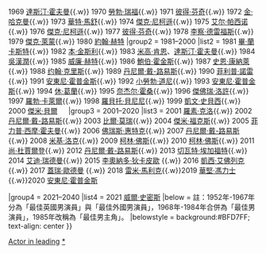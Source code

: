 {{Navbox
|name = 英國電影學院獎最佳男主角
|title = [[英國電影學院獎]][[英國電影學院獎最佳男主角|最佳男主角]]
|titlestyle = background:#7AB8CC
|groupstyle = background:#BFD7FF
|group1 = 1968–1980
|list1 = 1968 [[史賓塞·屈賽]]{{.w}} 1969 [[德斯汀·荷夫曼|達斯汀·霍夫曼]]{{.w}} 1970 [[勞勃·瑞福]]{{.w}} 1971 [[彼得·芬奇]]{{.w}} 1972 [[金·哈克曼]]{{.w}} 1973 [[華特·馬舒]]{{.w}} 1974 [[杰克·尼科尔森|傑克·尼柯遜]]{{.w}} 1975 [[艾尔·帕西诺]]{{.w}} 1976 [[杰克·尼科尔森|傑克·尼柯遜]]{{.w}} 1977 [[彼得·芬奇]]{{.w}} 1978 [[李察·德雷福斯]]{{.w}} 1979 [[傑克·萊蒙]]{{.w}} 1980 [[尊·赫|約翰·赫特]] 
|group2 = 1981–2000
|list2 = 1981 [[伯特·蘭卡斯特|畢·蘭卡斯特]]{{.w}} 1982 [[本·金斯利]]{{.w}} 1983 [[米高·肯恩]]、[[德斯汀·荷夫曼|達斯汀·霍夫曼]]{{.w}} 1984 [[吳漢潤]]{{.w}} 1985 [[威廉·赫特]]{{.w}} 1986 [[鮑伯·霍金斯]]{{.w}} 1987 [[肖恩·康纳利|史恩·康納萊]]{{.w}} 1988 [[约翰·克里斯]]{{.w}} 1989 [[丹尼爾·戴-劉易斯|丹尼爾·戴-路易斯]]{{.w}} 1990 [[菲利普·諾雷]]{{.w}} 1991 [[安東尼·霍普金斯]]{{.w}} 1992 [[小勞勃·道尼]]{{.w}} 1993 [[安東尼·霍普金斯]]{{.w}} 1994 [[休·格兰特|休·葛蘭]]{{.w}} 1995 [[奈杰尔·霍桑]]{{.w}} 1996 [[杰弗里·拉什|傑佛瑞·洛許]]{{.w}} 1997 [[羅勃·卡萊爾]]{{.w}} 1998 [[羅貝托·貝尼尼]]{{.w}} 1999 [[凱文·斯貝西|凱文·史貝西]]{{.w}} 2000 [[占美·比爾|傑米·貝爾]]  　 
|group3 = 2001–2020
|list3 = 2001 [[羅素·高爾|羅素·克洛]]{{.w}} 2002 [[丹尼爾·戴-劉易斯|丹尼爾·戴-路易斯]]{{.w}} 2003 [[比爾·莫瑞]]{{.w}} 2004 [[傑米·福克斯]]{{.w}} 2005 [[菲臘·西摩·荷夫曼|菲力普·西摩·霍夫曼]]{{.w}} 2006 [[科力士·韋德加|佛瑞斯·惠特克]]{{.w}} 2007 [[丹尼爾·戴-劉易斯|丹尼爾·戴-路易斯]]{{.w}} 2008 [[米基·洛克]]{{.w}} 2009 [[哥連·費夫|柯林·佛斯]]{{.w}} 2010 [[哥連·費夫|柯林·佛斯]]{{.w}} 2011 [[让·杜雅尔丹|尚·杜賈爾登]]{{.w}} 2012 [[丹尼爾·戴-劉易斯|丹尼爾·戴-路易斯]]{{.w}} 2013 [[切瓦特·埃加福特]]{{.w}} 2014 [[埃迪·雷德梅尼|艾迪·瑞德曼]]{{.w}} 2015 [[莱昂纳多·迪卡普里奥|李奧納多·狄卡皮歐]] {{.w}} 2016 [[卡西·阿弗莱克|凱西·艾佛列克]] {{.w}} 2017 [[蓋瑞·歐德曼]] {{.w}} 2018 [[雷米·馬利克]]{{.w}}2019 [[華堅·馮力士]]{{.w}}2020 [[安東尼·霍普金斯]]

|group4 = 2021–2040
|list4 = 2021 [[威爾·史密斯]]
|below = 註：1952年-1967年分為「最佳英國男演員」與「最佳外國男演員」，1968年-1984年合併為「最佳男演員」，1985年改稱為「最佳男主角」。
|belowstyle = background:#BFD7FF; text-align: center
}}
<noinclude>
{{collapsible option}}
[[Category:英国电影学院奖模板|Actor in leading]]
[[Category:英國電影學院獎最佳男主角獲得者|*]]
</includeonly>